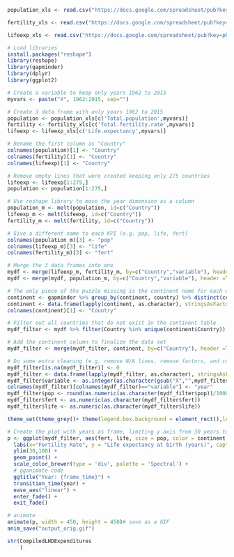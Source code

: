 ```r

population_xls <- read.csv("https://docs.google.com/spreadsheet/pub?key=phAwcNAVuyj0XOoBL_n5tAQ&output=csv", encoding = "UTF-8",stringsAsFactors= F, header=TRUE)

fertility_xls <- read.csv("https://docs.google.com/spreadsheet/pub?key=phAwcNAVuyj0TAlJeCEzcGQ&output=csv", encoding = "UTF-8",stringsAsFactors= F, header=TRUE)

lifeexp_xls <- read.csv("https://docs.google.com/spreadsheet/pub?key=phAwcNAVuyj2tPLxKvvnNPA&output=csv", encoding = "UTF-8",stringsAsFactors= F, header=TRUE)
```

```r
# Load libraries
install.packages("reshape")
library(reshape)
library(gapminder)
library(dplyr)
library(ggplot2)

# Create a variable to keep only years 1962 to 2015
myvars <- paste("X", 1962:2015, sep="")

# Create 3 data frame with only years 1962 to 2015
population <- population_xls[c('Total.population',myvars)]
fertility <- fertility_xls[c('Total.fertility.rate',myvars)]
lifeexp <- lifeexp_xls[c('Life.expectancy',myvars)]

# Rename the first column as "Country"
colnames(population)[1] <- "Country"
colnames(fertility)[1] <- "Country"
colnames(lifeexp)[1] <- "Country"

# Remove empty lines that were created keeping only 275 countries
lifeexp <- lifeexp[1:275,]
population <- population[1:275,]

# Use reshape library to move the year dimension as a column
population_m <- melt(population, id=c("Country")) 
lifeexp_m <- melt(lifeexp, id=c("Country")) 
fertility_m <- melt(fertility, id=c("Country"))

# Give a different name to each KPI (e.g. pop, life, fert)
colnames(population_m)[3] <- "pop"
colnames(lifeexp_m)[3] <- "life"
colnames(fertility_m)[3] <- "fert"

# Merge the 3 data frames into one
mydf <- merge(lifeexp_m, fertility_m, by=c("Country","variable"), header =T)
mydf <- merge(mydf, population_m, by=c("Country","variable"), header =T)

# The only piece of the puzzle missing is the continent name for each country for the color - use gapminder library to bring it
continent <- gapminder %>% group_by(continent, country) %>% distinct(country, continent)
continent <- data.frame(lapply(continent, as.character), stringsAsFactors=FALSE)
colnames(continent)[1] <- "Country"

# Filter out all countries that do not exist in the continent table
mydf_filter <- mydf %>% filter(Country %in% unique(continent$Country))

# Add the continent column to finalize the data set
mydf_filter <- merge(mydf_filter, continent, by=c("Country"), header =T)

# Do some extra cleaning (e.g. remove N/A lines, remove factors, and convert KPIs into numerical values)
mydf_filter[is.na(mydf_filter)] <- 0
mydf_filter <- data.frame(lapply(mydf_filter, as.character), stringsAsFactors=FALSE)
mydf_filter$variable <- as.integer(as.character(gsub("X","",mydf_filter$variable)))
colnames(mydf_filter)[colnames(mydf_filter)=="variable"] <- "year"
mydf_filter$pop <- round(as.numeric(as.character(mydf_filter$pop))/1000000,1)
mydf_filter$fert <- as.numeric(as.character(mydf_filter$fert))
mydf_filter$life <- as.numeric(as.character(mydf_filter$life))


```


```r
theme_set(theme_grey()+ theme(legend.box.background = element_rect(),legend.box.margin = margin(6, 6, 6, 6)) )

# Create the plot with years as frame, limiting y axis from 30 years to 100
p <- ggplot(mydf_filter, aes(fert, life, size = pop, color = continent, frame = year)) +
  labs(x="Fertility Rate", y = "Life expectancy at birth (years)", caption = "(Based on data from Hans Rosling - gapminder.com)", color = 'Continent',size = "Population (millions)") + 
  ylim(30,100) +
  geom_point() +
  scale_color_brewer(type = 'div', palette = 'Spectral') + 
  # gganimate code
  ggtitle("Year: {frame_time}") +
  transition_time(year) +
  ease_aes("linear") +
  enter_fade() +
  exit_fade()

# animate
animate(p, width = 450, height = 450)# save as a GIF
anim_save("output_orig.gif")
```
```r
str(CompiledLHDExpenditures
    )
```

